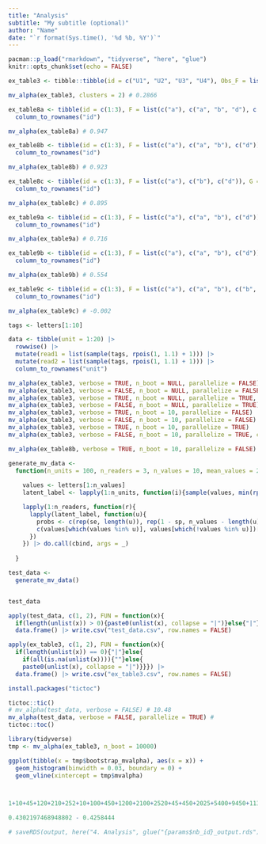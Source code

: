 ```yaml
---
title: "Analysis"
subtitle: "My subtitle (optional)"
author: "Name"
date: "`r format(Sys.time(), '%d %b, %Y')`"
---
```


```r

pacman::p_load("rmarkdown", "tidyverse", "here", "glue")
knitr::opts_chunk$set(echo = FALSE)

```



```r

ex_table3 <- tibble::tibble(id = c("U1", "U2", "U3", "U4"), Obs_F = list(c("b", "d"), c("a", "b", "d"), c(), c("a")), Obs_G = list(c("d"), c("b"), c("a"), NA_character_), Obs_H = list(NA_character_, c("b", "d"), c("a"), NA_character_)) |> tibble::column_to_rownames(var = "id")

mv_alpha(ex_table3, clusters = 2) # 0.2866

ex_table8a <- tibble(id = c(1:3), F = list(c("a"), c("a", "b", "d"), c("d")), G = list(c("a"), c("a", "b", "d"), c("d")), H = list(c("a"), c("a", "b", "d", "e"), c("d"))) |> 
  column_to_rownames("id")

mv_alpha(ex_table8a) # 0.947

ex_table8b <- tibble(id = c(1:3), F = list(c("a"), c("a", "b"), c("d")), G = list(c("a"), c("a", "b"), c("d")), H = list(c("a"), c("a", "b", "d"), c("d"))) |> 
  column_to_rownames("id")

mv_alpha(ex_table8b) # 0.923

ex_table8c <- tibble(id = c(1:3), F = list(c("a"), c("b"), c("d")), G = list(c("a"), c("b"), c("d")), H = list(c("a"), c("b", "d"), c("d"))) |> 
  column_to_rownames("id")

mv_alpha(ex_table8c) # 0.895

ex_table9a <- tibble(id = c(1:3), F = list(c("a"), c("a", "b"), c("d")), G = list(c("a"), c("a", "d"), c("d")), H = list(c("a"), c("d", "b"), c("d"))) |> 
  column_to_rownames("id")

mv_alpha(ex_table9a) # 0.716

ex_table9b <- tibble(id = c(1:3), F = list(c("a"), c("a", "b"), c("d")), G = list(c("a"), c("e", "d"), c("d")), H = list(c("a"), c("f"), c("d"))) |> 
  column_to_rownames("id")

mv_alpha(ex_table9b) # 0.554

ex_table9c <- tibble(id = c(1:3), F = list(c("a"), c("a", "b"), c("b", "d")), G = list(c("b"), c("e", "d"), c("d")), H = list(c("a", "b"), c("f"), c("b", "e"))) |> 
  column_to_rownames("id")

mv_alpha(ex_table9c) # -0.002


```


```r

tags <- letters[1:10]

data <- tibble(unit = 1:20) |> 
  rowwise() |> 
  mutate(read1 = list(sample(tags, rpois(1, 1.1) + 1))) |> 
  mutate(read2 = list(sample(tags, rpois(1, 1.1) + 1))) |> 
  column_to_rownames("unit")

```

```r

mv_alpha(ex_table3, verbose = TRUE, n_boot = NULL, parallelize = FALSE)
mv_alpha(ex_table3, verbose = FALSE, n_boot = NULL, parallelize = FALSE)
mv_alpha(ex_table3, verbose = TRUE, n_boot = NULL, parallelize = TRUE, cluster_size = 2)
mv_alpha(ex_table3, verbose = FALSE, n_boot = NULL, parallelize = TRUE)
mv_alpha(ex_table3, verbose = TRUE, n_boot = 10, parallelize = FALSE)
mv_alpha(ex_table3, verbose = FALSE, n_boot = 10, parallelize = FALSE)
mv_alpha(ex_table3, verbose = TRUE, n_boot = 10, parallelize = TRUE)
mv_alpha(ex_table3, verbose = FALSE, n_boot = 10, parallelize = TRUE, cluster_size = 6)

mv_alpha(ex_table8b, verbose = TRUE, n_boot = 10, parallelize = FALSE)

```

```r


generate_mv_data <- 
  function(n_units = 100, n_readers = 3, n_values = 10, mean_values = 2, se = 0.70, sp = 0.95){
    
    values <- letters[1:n_values]
    latent_label <- lapply(1:n_units, function(i){sample(values, min(rpois(1, mean_values), n_values))})

    lapply(1:n_readers, function(r){
      lapply(latent_label, function(u){
        probs <- c(rep(se, length(u)), rep(1 - sp, n_values - length(u)))
        c(values[which(values %in% u)], values[which(!values %in% u)])[rbinom(n_values, 1, prob = probs) == 1]
      })
    }) |> do.call(cbind, args = _)
    
  }

test_data <- 
  generate_mv_data()


test_data

apply(test_data, c(1, 2), FUN = function(x){
  if(length(unlist(x)) > 0){paste0(unlist(x), collapse = "|")}else{"|"}}) |> 
  data.frame() |> write.csv("test_data.csv", row.names = FALSE)

apply(ex_table3, c(1, 2), FUN = function(x){
  if(length(unlist(x)) == 0){"|"}else{
    if(all(is.na(unlist(x)))){""}else{
    paste0(unlist(x), collapse = "|")}}}) |> 
  data.frame() |> write.csv("ex_table3.csv", row.names = FALSE)


```

```r
install.packages("tictoc")

tictoc::tic()
# mv_alpha(test_data, verbose = FALSE) # 10.48
mv_alpha(test_data, verbose = FALSE, parallelize = TRUE) # 
tictoc::toc()

```

```r

library(tidyverse)
tmp <- mv_alpha(ex_table3, n_boot = 10000)

ggplot(tibble(x = tmp$bootstrap_mvalpha), aes(x = x)) +
  geom_histogram(binwidth = 0.03, boundary = 0) +
  geom_vline(xintercept = tmp$mvalpha)




```

```r

1+10+45+120+210+252+10+100+450+1200+2100+2520+45+450+2025+5400+9450+11340+120+1200+5400+14400+25200+30240+210+2100+9450+25200+44100+52920+252+2520+11340+30240+52920+63504

0.4302197468948802 - 0.4258444

```


```r

# saveRDS(output, here("4. Analysis", glue("{params$nb_id}_output.rds"))) #example

```
